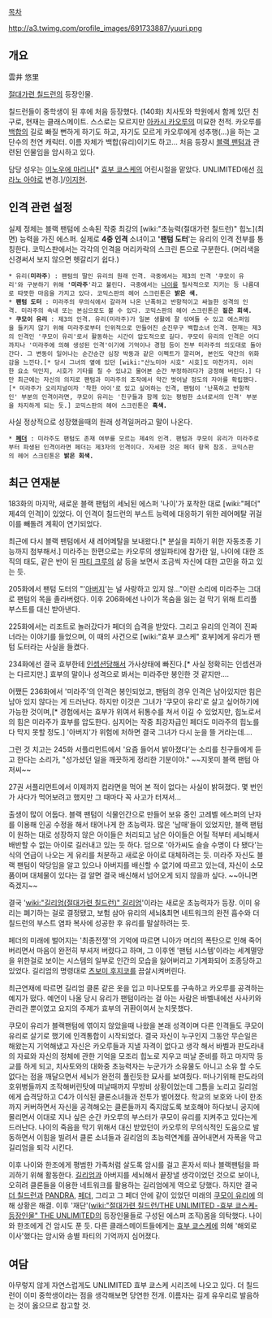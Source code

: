 [[목차]]

http://a3.twimg.com/profile_images/691733887/yuuri.png

== 개요 ==
雲井 悠里

[[절대가련 칠드런]]의 등장인물.

칠드런들이 중학생이 된 후에 처음 등장했다. (140화) 치사토와 학원에서 함께 있던 친구로, 현재는 클래스메이트. 스스로는 모르지만 [[아카시 카오루]]의 미묘한 천적. 카오루를 [[백합]]의 길로 빠질 뻔하게 하기도 하고, 자기도 모르게 카오루에게 성추행(…)을 하는 고단수의 천연 캐릭터. 이름 자체가 백합(유리)이기도 하고... 처음 등장시 [[블랙 팬텀]]과 관련된 인물임을 암시하고 있다.

담당 성우는 [[이노우에 마리나]][* [[효부 쿄스케]]의 어린시절을 맡았다. UNLIMITED에선 [[히라노 아야]]로 변경.]/[[이지현(성우)|이지현]].

== 인격 관련 설정 ==
실제 정체는 블랙 팬텀에 소속된 작중 최강의 [wiki:"초능력(절대가련 칠드런)" 힙노](최면) 능력을 가진 에스퍼. 실제로 '''4중 인격''' 소녀이고 ''''팬텀 도터''''는 유리의 인격 전부를 통칭한다. 코믹스판에서는 각각의 인격을 머리카락의 스크린 톤으로 구분한다. (머리색을 신경써서 보지 않으면 헷갈리기 쉽다.)
 * 유리('''미라주''') : 팬텀의 딸인 유리의 원래 인격. 극중에서는 제3의 인격 '쿠모이 유리'와 구분하기 위해 ''''미라주''''라고 불린다. 극중에서는 [[나이]]를 필사적으로 지키는 등 나름대로 따뜻한 마음을 가지고 있다. 코믹스판의 헤어 스크린톤은 '''밝은 색.'''
 * '''팬텀 도터''' : 미라주의 무의식에서 갈라져 나온 난폭하고 반항적이고 싸늘한 성격의 인격. 미라주의 속내 또는 본심으로도 볼 수 있다. 코믹스판의 헤어 스크린톤은 '''짙은 회색.'''
 * '''쿠모이 유리''' : 제3의 인격. 유리(미라주)가 일본 생활에 잘 섞여들 수 있고 에스퍼임을 들키지 않기 위해 미라주로부터 인위적으로 만들어진 순진무구 백합소녀 인격. 현재는 제3의 인격인 '쿠모이 유리'로서 활동하는 시간이 압도적으로 길다. 쿠모이 유리의 인격은 어디까지나 '미라주에 의해 생성된 인격'이기에 기억이나 경험 등이 전부 미라주의 의도대로 돌아간다. 그 변동이 일어나는 순간순간 심장 박동과 같은 이펙트가 깔리며, 본인도 약간의 위화감을 느낀다.[* 당시 그녀의 옆에 있던 [wiki:"산노미야 시호" 시호]도 마찬가지. 이러한 요소 덕인지, 시호가 기타를 칠 수 있냐고 물어본 순간 부정하려다가 긍정해 버린다.] 다만 최근에는 자신의 의지로 팬텀과 미라주의 조작에서 약간 벗어날 정도의 자아를 확립했다.[* 미라주가 오리지널이자 '착한 아이'로 있고 싶어하는 인격, 팬텀이 '난폭하고 반항적인' 부분의 인격이라면, 쿠모이 유리는 '친구들과 함께 있는 평범한 소녀로서의 인격' 부분을 차지하게 되는 듯.] 코믹스판의 헤어 스크린톤은 '''흑색.'''
사실 정상적으로 성장했을때의 원래 성격일꺼라고 말이 나온다.
 * '''[[페더]]''' : 미라주도 팬텀도 존재 여부를 모르는 제4의 인격. 팬텀과 쿠모이 유리가 미라주로부터 파생된 인격이라면 페더는 제3자의 인격이다. 자세한 것은 페더 항목 참조. 코믹스판의 헤어 스크린톤은 '''밝은 회색.'''

== 최근 연재분 ==
183화의 마지막, 새로운 블랙 팬텀의 세뇌된 에스퍼 '나이'가 포착한 대로 [wiki:"페더" 제4의 인격]이 있었다. 이 인격이 칠드런의 부스트 능력에 대응하기 위한 레어메탈 귀걸이를 빼돌려 계획이 연기되었다.

최근에 다시 블랙 팬텀에서 새 레어메탈을 보내왔다.[* 분실을 피하기 위한 자동조종 기능까지 첨부해서.] 미라주는 한편으로는 카오루의 생일파티에 참가한 일, 나이에 대한 조직의 태도, 같은 반이 된 [[파티 크루]]의 삶 등을 보면서 조금씩 자신에 대한 고민을 하고 있는 듯.

205화에서 팬텀 도터의 "'[[아버지]]'는 널 사랑하고 있지 않…"이란 소리에 미라주는 그대로 팬텀의 목을 졸라버렸다. 이후 206화에선 나이가 목숨을 잃는 걸 막기 위해 트리플 부스트를 대신 받아낸다.

225화에서는 리조트로 놀러갔다가 페더의 습격을 받았다. 그리고 유리의 인격이 진짜 너라는 이야기를 들었으며, 이 때의 사건으로 [wiki:"효부 쿄스케" 효부]에게 유리가 팬텀 도터라는 사실을 들켰다.

234화에선 결국 효부한테 [[인셉션]]당해서 가사상태에 빠진다.[* 사실 정확히는 인셉션과는 다르지만.] 효부의 말이나 성격으로 봐서는 미라주만 봉인한 것 같지만….

어쨌든 236화에서 '미라주'의 인격은 봉인되었고, 팬텀의 경우 인격은 남아있지만 힘은 남아 있지 않다는 게 드러난다. 하지만 이것은 그녀가 '쿠모이 유리'로 살고 싶어하기에 가능한 것이며,[* 경험에서는 효부가 위여서 뒤통수를 쳐서 이길 수 있었지만, 힙노로서의 힘은 미라주가 효부를 압도한다. 심지어는 작중 최강자급인 페더도 미라주의 힙노를 다 막지 못할 정도.] '아버지'가 위험에 처하면 결국 그녀가 다시 눈을 뜰 거라는데….

그런 것 치고는 245화 서플리먼트에서 '요즘 들어서 밝아졌다'는 소리를 친구들에게 듣고 한다는 소리가, "성가셨던 일을 깨끗하게 정리한 기분이야." ~~지못미 블랙 팬텀 아저씨~~

27권 서플리먼트에서 이제까지 컵라면을 먹어 본 적이 없다는 사실이 밝혀졌다. 몇 번인가 사다가 먹어보려고 했지만 그 때마다 꼭 사고가 터져서...

출생이 많이 어둡다. 블랙 팬텀이 식물인간으로 만들어 보유 중인 고레벨 에스퍼의 난자를 이용해 인공 수정을 해서 태어나게 한 초능력자. 많은 '남매'들이 있었지만, 블랙 팬텀이 원하는 대로 성장하지 않은 아이들은 처리되고 남은 아이들은 어릴 적부터 세뇌해서 배반할 수 없는 아이로 길러내고 있는 듯 하다. 덤으로 '아가씨도 슬슬 수명이 다 됐다'는 식의 언급이 나오는 게 유리를 처분하고 새로운 아이로 대체하려는 듯. 미라주 자신도 블랙 팬텀이 악당임을 알고 있으나 아버지를 배신할 수 없기에 따르고 있는데, 자신이 소모품이며 대체물이 있다는 걸 알면 결국 배신해서 넘어오게 되지 않을까 싶다. ~~아니면 죽겠지~~

결국 '[[wiki:"길리엄(절대가련 칠드런)" 길리엄]]'이라는 새로운 초능력자가 등장. 이미 유리는 폐기하는 걸로 결정됐고, 보험 삼아 유리의 세뇌&최면 네트워크의 완전 흡수와 더 칠드런의 부스트 염파 복사에 성공한 후 유리를 말살하려는 듯.

페더의 미래에 벌어지는 '최종전쟁'의 기억에 따르면 니아가 머리의 폭탄으로 인해 죽어버리면서 마음이 완전히 부셔저 버렸다고 하며, 그 이후엔 '팬텀 시스템'이라는 세계멸망을 위한걸로 보이는 시스템의 일부로 인간의 모습을 잃어버리고 기계화되어 조종당하고 있었다. 길리엄의 명령대로 [[츠보미 후지코]]를 끔살시켜버린다.

최근연재에 따르면 길리엄 클론 같은 옷을 입고 미나모토를 구속하고 카오루를 공격하는 예지가 떴다. 예언이 나올 당시 유리가 팬텀이라는 걸 아는 사람은 바벨내에선 사사키와 관리관 뿐이였고 요지의 주제가 효부의 귀환이여서 눈치못챘다.

쿠모이 유리가 블랙팬텀에 엮이지 않았을때 나왔을 본래 성격이며 다른 인격들도 쿠모이 유리로 살기로 했기에 인격통합이 시작되었다. 결국 자신이 누구인지 그동안 무슨일은 해왔는지 기억해냈고 자신은 카오루들과 지낼 자격이 없다고 생각 해서 바벨과 판도라내의 자료와 자신의 정체에 관한 기억을 모조리 힙노로 지우고 떠날 준비를 하고 마지막 등교를 하게 되고, 치사토와의 대화중 초능력자는 누군가가 소유물도 아니고 소유 할 수도 없다는 점을 깨달으면서 세뇌가 완전히 풀린듯한 묘사를 보여줬다. 떠나기위해 판도라의 호위병들까지 조작해버린탓에 떠날때까지 무방비 상황이었는데 그틈을 노리고 길리엄에게 습격당하고 C4가 이식된 클론소녀들과 전투가 벌어졌다. 학교의 보호와 나이 한조까지 커버하면서 자신을 공격해오는 클론들까지 죽지않도록 보호해야 하다보니 궁지에 몰리면서 이대로 지나 싶은 순간 카오루의 부스터가 쿠모이 유리를 지켜주고 있다는게 드러난다. 나이의 죽음을 막기 위해서 대신 받았던이 카오루의 무의식적인 도움으로 발동하면서 이힘을 빌려서 클론 소녀들과 길리엄의 초능력연계를 끊어내면서 자폭을 막고 길리엄을 퇴각 시킨다. 

이후 나이와 한조에게 평범한 가족처럼 살도록 암시를 걸고 혼자서 떠나 블랙팬텀을 파괴하기 위해 활동한다. [[길리엄]]과 아버지를 세뇌해서 끝장낼 생각이었던 것으로 보이나, 오히려 클론들을 이용한 네트워크를 활용하는 길리엄에게 역으로 당했다. 하지만 결국 [[더 칠드런]]과 [[PANDRA]], [[페더]], 그리고 그 페더 안에 같이 있었던 미래의 [[쿠모이 유리]]에 의해 상황은 해결. 이후 '재단'([[wiki:"절대가련 칠드런/THE UNLIMITED -효부 쿄스케- 등장인물" THE UNLIMITED ]]의 등장인물들로 구성된 에스퍼 조직)몸을 의탁했다. 나이와 한조에게 건 암시도 푼 듯. 다른 클래스메이트들에게는 [[효부 쿄스케]]에 의해 '해외로 이사'했다는 암시와 송별 파티의 기억까지 심어졌다.

== 여담 ==
아무렇지 않게 자연스럽게도 UNLIMITED 효부 쿄스케 시리즈에 나오고 있다. 더 칠드런이 이미 중학생이라는 점을 생각해보면 당연한 전개. 이름자는 길게 유우리로 발음하는 것이 옳으므로 참고할 것.

